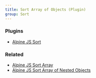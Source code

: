 ```yaml
---
title: Sort Array of Objects (Plugin)
group: Sort
---
```


### Plugins

- [Alpine JS Sort](https://github.com/markmead/alpinejs-sort)

### Related

- [Alpine JS Sort Array](/components/sort)
- [Alpine JS Sort Array of Nested Objects](/components/sort-objects-nested)

